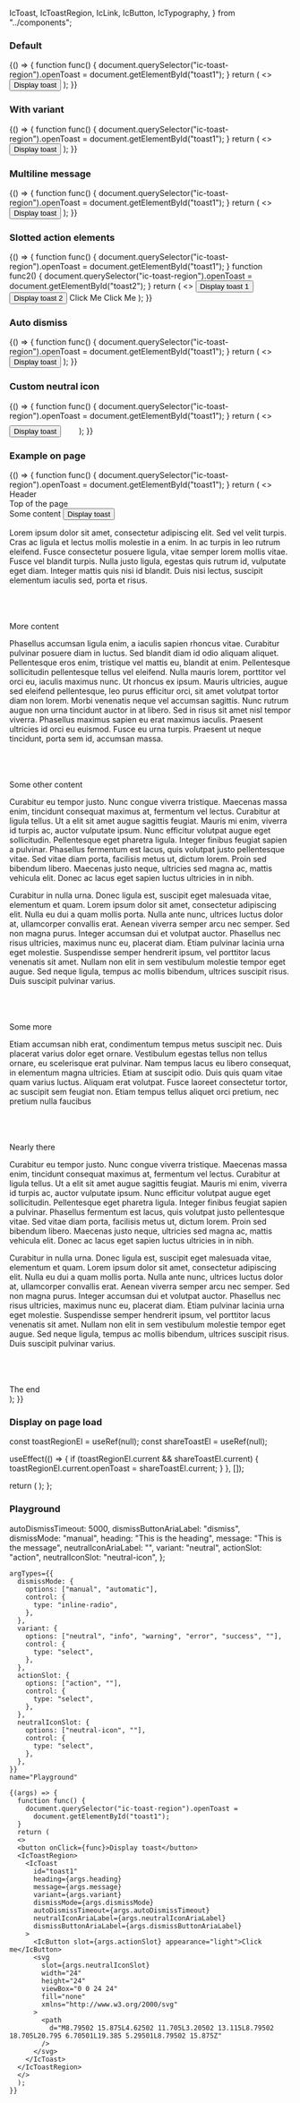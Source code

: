   IcToast,
  IcToastRegion,
  IcLink,
  IcButton,
  IcTypography,
} from "../components";

<Meta title="Toast" component={IcToast} />

<Description markdown={readme} />

### Default

<Canvas>
  <Story name="Default">
    {() => {
      function func() {
        document.querySelector("ic-toast-region").openToast =
          document.getElementById("toast1");
      }
      return (
        <>
          <button onClick={func}>Display toast</button>
          <IcToastRegion>
            <IcToast id="toast1" heading="Your coffee is ready" />
          </IcToastRegion>
        </>
      );
    }}
  </Story>
</Canvas>

### With variant

<Canvas>
  <Story name="With variant">
    {() => {
      function func() {
        document.querySelector("ic-toast-region").openToast =
          document.getElementById("toast1");
      }
      return (
        <>
          <button onClick={func}>Display toast</button>
          <IcToastRegion>
            <IcToast
              id="toast1"
              heading="Your coffee is ready"
              message="Please dismiss and collect"
              variant="success"
            />
          </IcToastRegion>
        </>
      );
    }}
  </Story>
</Canvas>

### Multiline message

<Canvas>
  <Story name="Multiline message">
    {() => {
      function func() {
        document.querySelector("ic-toast-region").openToast =
          document.getElementById("toast1");
      }
      return (
        <>
          <button onClick={func}>Display toast</button>
          <IcToastRegion>
            <IcToast
              id="toast1"
              heading="Your coffee is ready"
              message="Please dismiss and come to collect your delicious coffee from the barista right away before it gets cold. Don't delay! We wouldn't want you to lose out on your fantastic coffee now would we?"
            />
          </IcToastRegion>
        </>
      );
    }}
  </Story>
</Canvas>

### Slotted action elements

<Canvas>
  <Story name="Slotted action elements">
    {() => {
      function func() {
        document.querySelector("ic-toast-region").openToast =
          document.getElementById("toast1");
      }
      function func2() {
        document.querySelector("ic-toast-region").openToast =
          document.getElementById("toast2");
      }
      return (
        <>
          <button onClick={func}>Display toast 1</button>
          <button onClick={func2}>Display toast 2</button>
          <IcToastRegion>
            <IcToast
              id="toast1"
              heading="Your coffee had issues"
              message="Please dismiss and try again"
              variant="warning"
            >
              <IcButton slot="action" appearance="light">
                Click Me
              </IcButton>
            </IcToast>
            <IcToast
              id="toast2"
              heading="Your coffee was lost"
              message="Please dismiss and try again"
              variant="error"
            >
              <IcLink slot="action" href="/" theme="dark">
                Click Me
              </IcLink>
            </IcToast>
          </IcToastRegion>
        </>
      );
    }}
  </Story>
</Canvas>

### Auto dismiss

<Canvas>
  <Story name="Auto dismiss">
    {() => {
      function func() {
        document.querySelector("ic-toast-region").openToast =
          document.getElementById("toast1");
      }
      return (
        <>
          <button onClick={func}>Display toast</button>
          <IcToastRegion>
            <IcToast
              id="toast1"
              heading="Your coffee is ready"
              message="Please dismiss and collect"
              variant="info"
              dismissMode="automatic"
              autoDismissTimeout={10000}
            />
          </IcToastRegion>
        </>
      );
    }}
  </Story>
</Canvas>

### Custom neutral icon

<Canvas>
  <Story name="Custom neutral icon">
    {() => {
      function func() {
        document.querySelector("ic-toast-region").openToast =
          document.getElementById("toast1");
      }
      return (
        <>
          <button onClick={func}>Display toast</button>
          <IcToastRegion>
            <IcToast
              id="toast1"
              heading="Your coffee is ready"
              message="Please dismiss and collect"
              variant="neutral"
              neutralIconAltText="Hello world"
            >
              <svg
                slot="neutral-icon"
                width="24"
                height="24"
                viewBox="0 0 24 24"
                fill="none"
                xmlns="http://www.w3.org/2000/svg"
              >
                <path d="M8.79502 15.875L4.62502 11.705L3.20502 13.115L8.79502 18.705L20.795 6.70501L19.385 5.29501L8.79502 15.875Z" />
              </svg>
            </IcToast>
          </IcToastRegion>
        </>
      );
    }}
  </Story>
</Canvas>

### Example on page

<Canvas>
  <Story name="Example on page">
    {() => {
      function func() {
        document.querySelector("ic-toast-region").openToast =
          document.getElementById("toast1");
      }
      return (
        <>
          <IcToastRegion>
            <IcToast id="toast1" heading="Your coffee is ready" />
          </IcToastRegion>
          <div
            id="header"
            style={{
              width: "100%",
              height: "80px",
              backgroundColor: "#23508e",
              color: "var(--ic-architectural-white)",
            }}
          >
            <IcTypography variant="h1">Header</IcTypography>
          </div>
          <div id="topPageEl">
            <IcTypography variant="h2">Top of the page</IcTypography>
          </div>
          <IcTypography variant="h3">Some content</IcTypography>
          <button onClick={func}>Display toast</button>
          <p>
            Lorem ipsum dolor sit amet, consectetur adipiscing elit. Sed vel
            velit turpis. Cras ac ligula et lectus mollis molestie in a enim. In
            ac turpis in leo rutrum eleifend. Fusce consectetur posuere ligula,
            vitae semper lorem mollis vitae. Fusce vel blandit turpis. Nulla
            justo ligula, egestas quis rutrum id, vulputate eget diam. Integer
            mattis quis nisi id blandit. Duis nisi lectus, suscipit elementum
            iaculis sed, porta et risus.
          </p>
          <br />
          <br />
          <br />
          <IcTypography variant="h3">More content</IcTypography>
          <p>
            Phasellus accumsan ligula enim, a iaculis sapien rhoncus vitae.
            Curabitur pulvinar posuere diam in luctus. Sed blandit diam id odio
            aliquam aliquet. Pellentesque eros enim, tristique vel mattis eu,
            blandit at enim. Pellentesque sollicitudin pellentesque tellus vel
            eleifend. Nulla mauris lorem, porttitor vel orci eu, iaculis maximus
            nunc. Ut rhoncus ex ipsum. Mauris ultricies, augue sed eleifend
            pellentesque, leo purus efficitur orci, sit amet volutpat tortor
            diam non lorem. Morbi venenatis neque vel accumsan sagittis. Nunc
            rutrum augue non urna tincidunt auctor in at libero. Sed in risus
            sit amet nisl tempor viverra. Phasellus maximus sapien eu erat
            maximus iaculis. Praesent ultricies id orci eu euismod. Fusce eu
            urna turpis. Praesent ut neque tincidunt, porta sem id, accumsan
            massa.
          </p>
          <br />
          <br />
          <br />
          <IcTypography variant="h3">Some other content</IcTypography>
          <p>
            Curabitur eu tempor justo. Nunc congue viverra tristique. Maecenas
            massa enim, tincidunt consequat maximus at, fermentum vel lectus.
            Curabitur at ligula tellus. Ut a elit sit amet augue sagittis
            feugiat. Mauris mi enim, viverra id turpis ac, auctor vulputate
            ipsum. Nunc efficitur volutpat augue eget sollicitudin. Pellentesque
            eget pharetra ligula. Integer finibus feugiat sapien a pulvinar.
            Phasellus fermentum est lacus, quis volutpat justo pellentesque
            vitae. Sed vitae diam porta, facilisis metus ut, dictum lorem. Proin
            sed bibendum libero. Maecenas justo neque, ultricies sed magna ac,
            mattis vehicula elit. Donec ac lacus eget sapien luctus ultricies in
            in nibh.
          </p>
          <p>
            Curabitur in nulla urna. Donec ligula est, suscipit eget malesuada
            vitae, elementum et quam. Lorem ipsum dolor sit amet, consectetur
            adipiscing elit. Nulla eu dui a quam mollis porta. Nulla ante nunc,
            ultrices luctus dolor at, ullamcorper convallis erat. Aenean viverra
            semper arcu nec semper. Sed non magna purus. Integer accumsan dui et
            volutpat auctor. Phasellus nec risus ultricies, maximus nunc eu,
            placerat diam. Etiam pulvinar lacinia urna eget molestie.
            Suspendisse semper hendrerit ipsum, vel porttitor lacus venenatis
            sit amet. Nullam non elit in sem vestibulum molestie tempor eget
            augue. Sed neque ligula, tempus ac mollis bibendum, ultrices
            suscipit risus. Duis suscipit pulvinar varius.
          </p>
          <br />
          <br />
          <br />
          <IcTypography variant="h3">Some more</IcTypography>
          <p>
            Etiam accumsan nibh erat, condimentum tempus metus suscipit nec.
            Duis placerat varius dolor eget ornare. Vestibulum egestas tellus
            non tellus ornare, eu scelerisque erat pulvinar. Nam tempus lacus eu
            libero consequat, in elementum magna ultricies. Etiam at suscipit
            odio. Duis quis quam vitae quam varius luctus. Aliquam erat
            volutpat. Fusce laoreet consectetur tortor, ac suscipit sem feugiat
            non. Etiam tempus tellus aliquet orci pretium, nec pretium nulla
            faucibus
          </p>
          <br />
          <br />
          <br />
          <IcTypography variant="h3">Nearly there</IcTypography>
          <p>
            Curabitur eu tempor justo. Nunc congue viverra tristique. Maecenas
            massa enim, tincidunt consequat maximus at, fermentum vel lectus.
            Curabitur at ligula tellus. Ut a elit sit amet augue sagittis
            feugiat. Mauris mi enim, viverra id turpis ac, auctor vulputate
            ipsum. Nunc efficitur volutpat augue eget sollicitudin. Pellentesque
            eget pharetra ligula. Integer finibus feugiat sapien a pulvinar.
            Phasellus fermentum est lacus, quis volutpat justo pellentesque
            vitae. Sed vitae diam porta, facilisis metus ut, dictum lorem. Proin
            sed bibendum libero. Maecenas justo neque, ultricies sed magna ac,
            mattis vehicula elit. Donec ac lacus eget sapien luctus ultricies in
            in nibh.
          </p>
          <p>
            Curabitur in nulla urna. Donec ligula est, suscipit eget malesuada
            vitae, elementum et quam. Lorem ipsum dolor sit amet, consectetur
            adipiscing elit. Nulla eu dui a quam mollis porta. Nulla ante nunc,
            ultrices luctus dolor at, ullamcorper convallis erat. Aenean viverra
            semper arcu nec semper. Sed non magna purus. Integer accumsan dui et
            volutpat auctor. Phasellus nec risus ultricies, maximus nunc eu,
            placerat diam. Etiam pulvinar lacinia urna eget molestie.
            Suspendisse semper hendrerit ipsum, vel porttitor lacus venenatis
            sit amet. Nullam non elit in sem vestibulum molestie tempor eget
            augue. Sed neque ligula, tempus ac mollis bibendum, ultrices
            suscipit risus. Duis suscipit pulvinar varius.
          </p>
          <br />
          <br />
          <br />
          <IcTypography variant="h3">The end</IcTypography>
          <br />
        </>
      );
    }}
  </Story>
</Canvas>

### Display on page load

  const toastRegionEl = useRef(null);
  const shareToastEl = useRef(null);

  useEffect(() => {
    if (toastRegionEl.current && shareToastEl.current) {
      toastRegionEl.current.openToast = shareToastEl.current;
    }
  }, []);

  return (
    <IcToastRegion ref={toastRegionEl}>
      <IcToast heading="My toast heading" ref={shareToastEl} />
    </IcToastRegion>
  );
};

<Canvas>
  <Story name="Display on page load">
    <AutoLoadToast />
  </Story>
</Canvas>

### Playground

  autoDismissTimeout: 5000,
  dismissButtonAriaLabel: "dismiss",
  dismissMode: "manual",
  heading: "This is the heading",
  message: "This is the message",
  neutralIconAriaLabel: "",
  variant: "neutral",
  actionSlot: "action",
  neutralIconSlot: "neutral-icon",
};

<Canvas>
  <Story
    args={defaultArgs}
   
    argTypes={{
      dismissMode: {
        options: ["manual", "automatic"],
        control: {
          type: "inline-radio",
        },
      },
      variant: {
        options: ["neutral", "info", "warning", "error", "success", ""],
        control: {
          type: "select",
        },
      },
      actionSlot: {
        options: ["action", ""],
        control: {
          type: "select",
        },
      },
      neutralIconSlot: {
        options: ["neutral-icon", ""],
        control: {
          type: "select",
        },
      },
    }}
    name="Playground"
  >
    {(args) => {
      function func() {
        document.querySelector("ic-toast-region").openToast =
          document.getElementById("toast1");
      }
      return (
      <>
      <button onClick={func}>Display toast</button>
      <IcToastRegion>
        <IcToast
          id="toast1"
          heading={args.heading}
          message={args.message}
          variant={args.variant}
          dismissMode={args.dismissMode}
          autoDismissTimeout={args.autoDismissTimeout}
          neutralIconAriaLabel={args.neutralIconAriaLabel}
          dismissButtonAriaLabel={args.dismissButtonAriaLabel}
        >
          <IcButton slot={args.actionSlot} appearance="light">Click me</IcButton>
          <svg
            slot={args.neutralIconSlot}
            width="24"
            height="24"
            viewBox="0 0 24 24"
            fill="none"
            xmlns="http://www.w3.org/2000/svg"
          >
            <path
              d="M8.79502 15.875L4.62502 11.705L3.20502 13.115L8.79502 18.705L20.795 6.70501L19.385 5.29501L8.79502 15.875Z"
            />
          </svg>
        </IcToast>
      </IcToastRegion>
      </>
      );
    }}
  </Story>
</Canvas>
